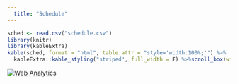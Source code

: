 ```yaml
---
  title: "Schedule"
---
```




```r
sched <- read.csv("schedule.csv")
library(knitr)
library(kableExtra)
kable(sched, format = "html", table.attr = "style='width:100%;'") %>% 
  kableExtra::kable_styling("striped", full_width = F) %>%scroll_box(width = "100%", height = "200px")
```



<!-- 500px Default Statcounter code for math 140 resources pages-->
<script type="text/javascript">
var sc_project=12608389;
var sc_invisible=1;
var sc_security="1d868be4";
</script>
<script type="text/javascript"
src="https://www.statcounter.com/counter/counter.js"
async></script>
<noscript><div class="statcounter"><a title="Web Analytics"
href="https://statcounter.com/" target="_blank"><img
class="statcounter"
src="https://c.statcounter.com/12608389/0/1d868be4/1/"
alt="Web Analytics"
referrerPolicy="no-referrer-when-downgrade"></a></div></noscript>
<!-- End of Statcounter Code -->
